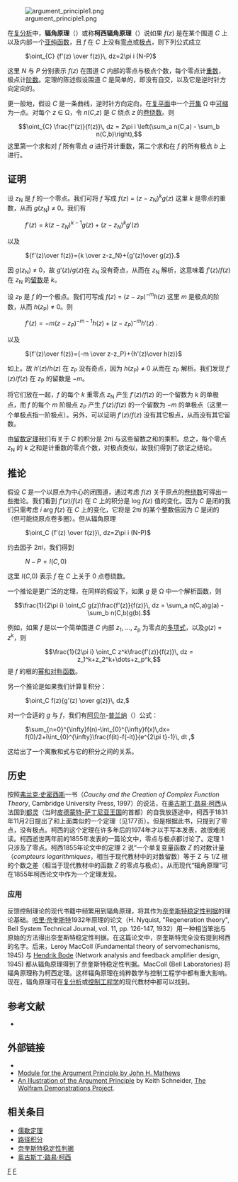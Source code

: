 [[File:argument_principle1.png|frame]]

在[[复分析|复分析]]中，'''辐角原理'''（{{lang|en|Argument principle}}）或称'''柯西辐角原理'''（{{lang|en|Cauchy's argument principle}}）说如果 ''f''(''z'') 是在某个围道 ''C'' 上以及内部一个[[亚纯函数|亚纯函数]]，且 ''f'' 在 ''C'' 上没有[[零点|零点]]或[[极点|极点]]，则下列公式成立
: <math>\oint_{C} {f'(z) \over f(z)}\, dz=2\pi i (N-P)</math>
这里 ''N'' 与 ''P'' 分别表示 ''f''(''z'') 在围道 ''C'' 内部的零点与极点个数，每个零点计[[重数|重数]]，极点计[[极点|阶数]]。定理的陈述假设围道 ''C'' 是简单的，即没有自交，以及它是逆时针方向定向的。

更一般地，假设 ''C'' 是一条曲线，逆时针方向定向，在[[复平面|复平面]]中一个[[开集|开集]] Ω 中[[可缩空间|可缩]]为一点。对每个 ''z'' ∈ Ω，令 ''n''(''C'',''z'') 是 ''C'' 绕点 ''z'' 的[[卷绕数|卷绕数]]。则
:<math>\oint_{C} \frac{f'(z)}{f(z)}\, dz = 2\pi i \left(\sum_a n(C,a) - \sum_b n(C,b)\right),</math>
这里第一个求和对 ''f'' 所有零点 ''a'' 进行并计重数，第二个求和在 ''f'' 的所有极点 ''b'' 上进行。

== 证明 ==

设 ''z''<sub>N</sub> 是 ''f'' 的一个零点。我们可将 ''f'' 写成 ''f''(''z'') = (''z'' −
''z''<sub>N</sub>)<sup>''k''</sup>''g''(''z'') 这里 ''k'' 是零点的重数，从而
''g''(''z''<sub>N</sub>) ≠ 0。我们有
: <math>f'(z)=k(z-z_N)^{k-1}g(z)+(z-z_N)^kg'(z)\,\!</math>
以及
: <math>{f'(z)\over f(z)}={k \over z-z_N}+{g'(z)\over g(z)}.</math>
因  ''g''(''z''<sub>N</sub>) ≠ 0，故 ''g''′(''z'')/''g''(''z'')在 
''z''<sub>N</sub> 没有奇点，从而在 ''z''<sub>N</sub> 解析，这意味着 
''f''′(''z'')/''f''(''z'') 在 ''z''<sub>N</sub> 的[[留数|留数]]是 ''k''。

设 ''z''<sub>P</sub> 是 ''f'' 的一个极点。我们可写成 ''f''(''z'') = (''z'' −
''z''<sub>P</sub>)<sup>−''m''</sup>''h''(''z'') 这里 ''m'' 是极点的阶数，从而
''h''(''z''<sub>P</sub>) ≠ 0。则
: <math>f'(z)=-m(z-z_P)^{-m-1}h(z)+(z-z_P)^{-m}h'(z)\,\!.</math>
以及
: <math>{f'(z)\over f(z)}={-m \over z-z_P}+{h'(z)\over h(z)}</math>
如上。故 ''h''′(''z'')/''h''(''z'') 在 ''z''<sub>P</sub> 没有奇点，因为 
''h''(''z''<sub>P</sub>) ≠ 0 从而在 ''z''<sub>P</sub> 解析。我们发现 
''f''′(''z'')/''f''(''z'') 在 ''z''<sub>P</sub> 的留数是 −''m''。

将它们放在一起，''f'' 的每个 ''k'' 重零点 ''z''<sub>N</sub> 产生 
''f''′(''z'')/''f''(''z'') 的一个留数为 ''k'' 的单极点，而 ''f'' 的每个 ''m'' 阶极点 ''z''<sub>P</sub> 产生 ''f''′(''z'')/''f''(''z'') 的一个留数为 −''m'' 的单极点（这里一个单极点指一阶极点）。另外，可以证明 ''f''′(''z'')/''f''(''z'') 没有其它极点，从而没有其它留数。 

由[[留数定理|留数定理]]我们有关于 ''C'' 的积分是 2πi 与这些留数之和的乘积。总之，每个零点 ''z''<sub>N</sub> 的 ''k'' 之和是计重数的零点个数，对极点类似，故我们得到了欲证之结论。

== 推论 ==
假设 ''C'' 是一个以原点为中心的闭围道，通过考虑 ''f''(''z'') 关于原点的[[卷绕数|卷绕数]]可得出一些推论。我们看到 ''f''′(''z'')/''f''(''z'') 在 ''C'' 上的积分是 log ''f''(''z'') 值的变化。因为 ''C'' 是闭的我们只需考虑 <math>i</math> arg ''f''(''z'') 在 ''C'' 上的变化，它将是 2π<math>i</math> 的某个整数倍因为 ''C'' 是闭的（但可能绕原点卷多圈）。但从辐角原理
: <math>\oint_C {f'(z) \over f(z)}\, dz=2\pi i (N-P)</math>
约去因子 2<math>\pi i</math>，我们得到
: <math>N-P = I(C, 0)\,\!</math>
这里 ''I''(''C'',0) 表示 ''f'' 在 ''C'' 上关于 0 点卷绕数。

一个推论是更广泛的定理，在同样的假设下，如果 ''g'' 是 Ω 中一个解析函数，则

:<math> \frac{1}{2\pi i} \oint_C g(z)\frac{f'(z)}{f(z)}\, dz = \sum_a n(C,a)g(a) - \sum_b n(C,b)g(b).</math>

例如，如果 ''f'' 是以一个简单围道 ''C'' 内部 ''z''<sub>1</sub>, ..., ''z''<sub>p</sub> 为零点的[[多项式|多项式]]，以及''g''(''z'') = ''z''<sup>k</sup>，则
:<math> \frac{1}{2\pi i} \oint_C z^k\frac{f'(z)}{f(z)}\, dz = z_1^k+z_2^k+\dots+z_p^k,</math>
是 ''f'' 的根的[[幂和|幂和]][[对称函数|对称函数]]。

另一个推论是如果我们计算复积分：
: <math>\oint_C f(z){g'(z) \over g(z)}\, dz,</math>

对一个合适的 ''g'' 与 ''f''，我们有[[尼尔斯·阿贝尔|阿贝尔]]-[[普兰纳|普兰纳]]（{{link-en|Plana|Giovanni Antonio Amedeo Plana}}）公式：

: <math>  \sum_{n=0}^{\infty}f(n)-\int_{0}^{\infty}f(x)\,dx= f(0)/2+i\int_{0}^{\infty}\frac{f(it)-f(-it)}{e^{2\pi t}-1}\, dt ,</math>

这给出了一个离散和式与它的积分之间的关系。

== 历史 ==

按照[[弗兰克·史密西斯|弗兰克·史密西斯]]一书（''Cauchy and the Creation of Complex Function Theory'', Cambridge University Press, 1997）的说法，在[[奥古斯丁·路易·柯西|奥古斯丁·路易·柯西]]从法国到[[都灵|都灵]]（当时[[皮德蒙特-萨丁尼亚王国|皮德蒙特-萨丁尼亚王国]]的首都）的自我放逐途中，柯西于1831年11月2日提出了和上面类似的一个定理（见177页）。但是根据此书，只提到了零点，没有极点。柯西的这个定理在许多年后的1974年才以手写本发表，故很难阅读。柯西逝世两年前的1855年发表的一篇论文中，零点与极点都讨论了。定理 1 只涉及了零点。柯西1855年论文中的定理 2 说“一个单复变量函数 ''Z'' 的对数计量（''compteurs logarithmiques''，相当于现代教材中的对数留数）等于 Z 与 1/Z 根的个数之差（相当于现代教材中的函数 ''Z'' 的零点与极点）。从而现代“辐角原理”可在1855年柯西论文中作为一个定理发现。

=== 应用 ===

反馈控制理论的现代书籍中频繁用到辐角原理，将其作为[[奈奎斯特稳定性判据|奈奎斯特稳定性判据]]的理论基础。[[哈里·奈奎斯特|哈里·奈奎斯特]]1932年原理的论文（H. Nyquist, "Regeneration theory", Bell System Technical Journal, vol. 11, pp. 126-147, 1932）用一种相当笨拙与原始的方法得出奈奎斯特稳定性判据。在这篇论文中，奈奎斯特完全没有提到柯西的名字。后来，Leroy MacColl (Fundamental theory of servomechanisms, 1945) 与 [[Hendrik_Bode|Hendrik Bode]] (Network analysis and feedback amplifier design, 1945) 都从辐角原理得到了奈奎斯特稳定性判据。MacColl (Bell Laboratories) 将辐角原理称为柯西定理。这样辐角原理在纯粹数学与控制工程学中都有重大影响。现在，辐角原理可在[[复分析|复分析]]或[[控制工程学|控制工程学]]的现代教材中都可以找到。

== 参考文献 ==
* {{cite book|first = Lars|last = Ahlfors|title = Complex Analysis|publisher = McGraw Hill|year = 1979}}

== 外部链接 ==
* {{MathWorld | urlname= ArgumentPrinciple | title= Argument Principle }}
* [https://web.archive.org/web/20061209225331/http://math.fullerton.edu/mathews/c2003/RoucheTheoremMod.html Module for the Argument Principle by John H. Mathews]
* [http://demonstrations.wolfram.com/AnIllustrationOfTheArgumentPrinciple/ An Illustration of the Argument Principle] by Keith Schneider, [[The_Wolfram_Demonstrations_Project|The Wolfram Demonstrations Project]].

== 相关条目 ==
* [[儒歇定理|儒歇定理]]
* [[路径积分|路径积分]]
* [[奈奎斯特稳定性判据|奈奎斯特稳定性判据]]
* [[奥古斯丁·路易·柯西|奥古斯丁·路易·柯西]]

[[Category:复分析|F]]
[[Category:数学定理|F]]